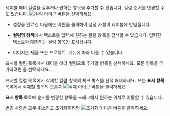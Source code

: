 <Title level={props.level} hashid="change-column">테이블 컬럼 설정하기</Title>

테이블 헤더 컬럼을 감추거나 원하는 항목을 추가할 수 있습니다. 컬럼 순서를 변경할 수도 있습니다. ![컬럼 아이콘](/img/ico-column.svg) 버튼을 선택하세요.

* 설정을 완료한 다음에는 <Cmdname sid="BTN06053" className="uitext" /> 버튼을 클릭해야 설정 사항이 테이블에 반영됩니다.

* **컬럼명 검색**에서 텍스트를 입력해 원하는 컬럼 항목을 검색할 수 있습니다. 입력한 텍스트와 매칭되는 컬럼 항목만 표시됩니다.

* 이미지는 제품 또는 프로젝트, 메뉴에 따라 다를 수 있습니다.

<Title level={props.level + 1}>컬럼 추가하기</Title>

표시할 컬럼 목록에서 테이블 헤더 컬럼으로 추가할 항목을 선택하세요. 모든 항목을 추가하려면 <Cmdname sid="BTN06048" className="uitext" />을 선택하세요.

<Title level={props.level + 1}>컬럼 삭제하기</Title>

표시할 컬럼 목록에서 삭제할 컬럼 항목의 체크 박스를 선택 해제하세요. 또는 **표시 항목** 목록에서 삭제할 항목의 오른쪽 ![삭제 아이콘](/img/ico-remove-white.svg) 버튼을 클릭하세요.

<Title level={props.level + 1}>컬럼 순서 변경하기</Title>

**표시 항목** 목록에 순서를 변경할 항목을 드래그해서 원하는 위치로 이동할 수 있습니다. 

<Title level={props.level + 1}>설정 사항 초기화하기</Title>

변경 사항은 모두 취소하고 초기화하려면 ![초기화 아이콘](/img/ico-reset.svg) <Cmdname sid="initialized" className="uitext" /> 버튼을 클릭하세요.